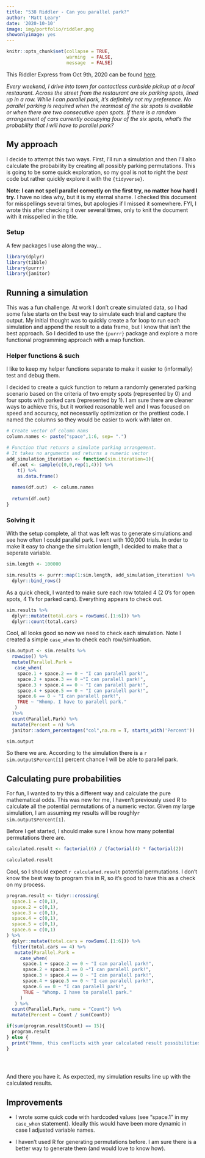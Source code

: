 ```yaml
---
title: "538 Riddler - Can you parallel park?"
author: 'Matt Leary'
date: '2020-10-10'
image: img/portfolio/riddler.png
showonlyimage: yes
---
```


```r
knitr::opts_chunk$set(collapse = TRUE,
                      warning  = FALSE,
                      message  = FALSE)
```

This Riddler Express from Oct 9th, 2020 can be found [here](https://fivethirtyeight.com/features/can-you-parallel-park-your-car/).

*Every weekend, I drive into town for contactless curbside pickup at a local restaurant. Across the street from the restaurant are six parking spots, lined up in a row. While I can parallel park, it’s definitely not my preference. No parallel parking is required when the rearmost of the six spots is available or when there are two consecutive open spots. If there is a random arrangement of cars currently occupying four of the six spots, what’s the probability that I will have to parallel park?*

## My approach

I decide to attempt this two ways.  First, I'll run a simulation and then I'll also calculate the probability by creating all possibly parking permutations.  This is going to be some quick exploration, so my goal is not to right the *best* code but rather quickly explore it with the `{tidyverse}`.

**Note:  I can not spell parallel correctly on the first try, no matter how hard I try.**  I have no idea why, but it is my eternal shame.  I checked this document for misspellings several times, but apologies if I missed it somewhere.  FYI, I wrote this after checking it over several times, only to knit the document with it misspelled in the title.


### Setup

A few packages I use along the way... 

```r
library(dplyr)
library(tibble)
library(purrr)
library(janitor)

```

## Running a simulation

This was a fun challenge. At work I don't create simulated data, so I had some false starts on the best way to simulate each trial and capture the output. My initial thought was to quickly create a  for loop to run each simulation and append the result to a data frame, but I know that isn't the best approach.  So I decided to use the `{purrr}` package and explore a more functional programming approach with a map function.



### Helper functions & such

I like to keep my helper functions separate to make it easier to (informally) test and debug them.  

I decided to create a quick function to return a randomly generated parking scenario based on the criteria of two empty spots (represented by 0) and four spots with parked cars (represented by 1).  I am sure there are cleaner ways to achieve this, but it worked reasonable well and I was focused on speed and accuracy, not necessarily optimization or the prettiest code.  I named the columns so they would be easier to work with later on.


```r

# Create vector of column nams
column.names <- paste("space",1:6, sep= ".")

# Function that retunrs a simulate parking arrangement.
# It takes no arguments and returns a numeric vector
add_simulation_iteration <- function(sim.iteration=1){
  df.out <- sample(c(0,0,rep(1,4))) %>% 
    t() %>% 
    as.data.frame()
  
  names(df.out)  <- column.names
  
  return(df.out)
}


```


### Solving it

With the setup complete, all that was left was to generate simulations and see how often I could parallel park.  I went with 100,000 trials.  In order to make it easy to change the simulation length, I decided to make that a seperate variable.

```r
sim.length <- 100000

sim.results <- purrr::map(1:sim.length, add_simulation_iteration) %>%
  dplyr::bind_rows()
```

As a quick check, I wanted to make sure each row totaled 4 (2 0's for open spots, 4 1's for parked cars).  Everything appears to check out.

```r
sim.results %>% 
  dplyr::mutate(total.cars = rowSums(.[1:6])) %>% 
  dplyr::count(total.cars)
```

Cool, all looks good so now we need to check each simulation.  Note I created a simple `case_when` to check each row/simluation.
 
```r
sim.output <- sim.results %>% 
  rowwise() %>% 
  mutate(Parallel.Park = 
   case_when(
    space.1 + space.2 == 0 ~ "I can paralell park!",
    space.2 + space.3 == 0 ~"I can paralell park!",
    space.3 + space.4 == 0 ~ "I can paralell park!",
    space.4 + space.5 == 0 ~ "I can paralell park!",
    space.6 == 0 ~ "I can paralell park!",
    TRUE ~ "Whomp. I have to paralell park."
   )
  )%>% 
  count(Parallel.Park) %>% 
  mutate(Percent = n) %>% 
  janitor::adorn_percentages("col",na.rm = T, starts_with('Percent'))

sim.output
```
 
So there we are.  According to the simulation there is a `r sim.output$Percent[1]` percent chance I will be able to parallel park.

## Calculating pure probabilities

For fun, I wanted to try this a different way and calculate the pure mathematical odds. This was new for me, I haven't previously used R to calculate all the potential permutations of a numeric vector. Given my large simulation, I am assuming my results will be roughly`r sim.output$Percent[1]`.

Before I get started, I should make sure I know how many potential permutations there are. 

```r

calculated.result <- factorial(6) / (factorial(4) * factorial(2))

calculated.result

```

Cool, so I should expect `r calculated.result` potential permutations.  I don't know the best way to program this in R, so it's good to have this as a check on my process.

```r
program.result <- tidyr::crossing(
  space.1 = c(0,1),
  space.2 = c(0,1),
  space.3 = c(0,1),
  space.4 = c(0,1),
  space.5 = c(0,1),
  space.6 = c(0,1)
) %>% 
  dplyr::mutate(total.cars = rowSums(.[1:6])) %>% 
  filter(total.cars == 4) %>% 
   mutate(Parallel.Park = 
     case_when(
      space.1 + space.2 == 0 ~ "I can paralell park!",
      space.2 + space.3 == 0 ~"I can paralell park!",
      space.3 + space.4 == 0 ~ "I can paralell park!",
      space.4 + space.5 == 0 ~ "I can paralell park!",
      space.6 == 0 ~ "I can paralell park!",
      TRUE ~ "Whomp. I have to paralell park."
     )
   ) %>% 
  count(Parallel.Park, name = "Count") %>% 
  mutate(Percent = Count / sum(Count))

if(sum(program.result$Count) == 15){
  program.result
} else {
  print("Hmmm, this conflicts with your calculated result possibilities.")
}


  
```

And there you have it.  As expected, my simulation results line up with the calculated results.

## Improvements

* I wrote some quick code with hardcoded values (see "space.1" in my `case_when` statement).  Ideally this would have been more dynamic in case I adjusted variable names.

* I haven't used R for generating permutations before.  I am sure there is a better way to generate them (and would love to know how). 


